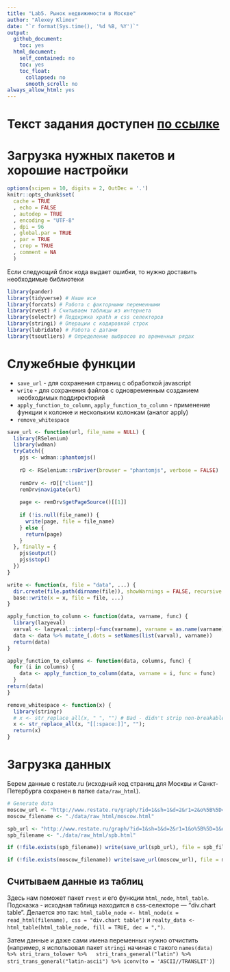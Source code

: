 ```yaml
---
title: "Lab5. Рынок недвижимости в Москве"
author: "Alexey Klimov"
date: "`r format(Sys.time(), '%d %B, %Y')`"
output:
  github_document:
    toc: yes
  html_document:
    self_contained: no
    toc: yes
    toc_float:
      collapsed: no
      smooth_scroll: no
always_allow_html: yes
---
```


# Текст задания доступен [по ссылке](https://docs.google.com/document/d/1J6iW5QnxXUECdo7fKcBOLXqgdiRpFc_fKhKM5uAmClk)

# Загрузка нужных пакетов и хорошие настройки

```r
options(scipen = 10, digits = 2, OutDec = '.')
knitr::opts_chunk$set(
  cache = TRUE
  , echo = FALSE
  , autodep = TRUE
  , encoding = "UTF-8"
  , dpi = 96
  , global.par = TRUE
  , par = TRUE
  , crop = TRUE
  , comment = NA
  )
```

Если следующий блок кода выдает ошибки, то нужно доставить необходимые библиотеки

```r
library(pander)
library(tidyverse) # Наше все
library(forcats) # Работа с факторными переменными
library(rvest) # Считываем таблицы из интернета
library(selectr) # Поддкржка xpath и css селекторов
library(stringi) # Операции с кодировкой строк
library(lubridate) # Работа с датами
library(tsoutliers) # Определение выбросов во временных рядах
```

# Служебные функции

* `save_url` - для сохранения страниц с обработкой javascript
* `write` - для сохранения файлов с одновременным созданием необходимых поддиректорий
* `apply_function_to_column`, `apply_function_to_column` - применение функции к колонке и нескольким колонкам (аналог apply)
* `remove_whitespace`

```r
save_url <- function(url, file_name = NULL) {
  library(RSelenium)
  library(wdman)
  tryCatch({
    pjs <- wdman::phantomjs()
    
    rD <- RSelenium::rsDriver(browser = "phantomjs", verbose = FALSE)
    
    remDrv <- rD[["client"]]
    remDrv$navigate(url)
    
    page <- remDrv$getPageSource()[[1]]
    
    if (!is.null(file_name)) {
      write(page, file = file_name)
    } else {
      return(page)
    }
  }, finally = {
    pjs$output()
    pjs$stop()
  })
}

write <- function(x, file = "data", ...) {
  dir.create(file.path(dirname(file)), showWarnings = FALSE, recursive = TRUE)
  base::write(x = x, file = file, ...)
}

apply_function_to_column <- function(data, varname, func) {
  library(lazyeval)
  varval <- lazyeval::interp(~func(varname), varname = as.name(varname), func = func)
  data <- data %>% mutate_(.dots = setNames(list(varval), varname))
  return(data)
}

apply_function_to_columns <- function(data, columns, func) {
  for (i in columns) {
    data <- apply_function_to_column(data, varname = i, func = func)
  }
return(data)
}

remove_whitespace <- function(x) {
  library(stringr)
  # x <- str_replace_all(x, " ", "") # Bad - didn't strip non-breakable spaces
  x <- str_replace_all(x, "[[:space:]]", "");
  return(x)
}
```

# Загрузка данных

Берем данные с restate.ru (исходный код страниц для Москвы и Санкт-Петербурга сохранен в папке `data/raw_html`).

```r
# Generate data
moscow_url <- "http://www.restate.ru/graph/?id=1&sh=1&d=2&r1=2&o%5B%5D=1&o%5B%5D=2&o%5B%5D=3&curs%5B%5D=&curs%5B%5D=usd&curs%5B%5D=eur&period=1&relation=oil#gr1"
moscow_filename <- "./data/raw_html/moscow.html"

spb_url <- "http://www.restate.ru/graph/?id=1&sh=1&d=2&r1=1&o%5B%5D=1&o%5B%5D=2&o%5B%5D=3&curs%5B%5D=&curs%5B%5D=usd&curs%5B%5D=eur&period=1&relation=oil#gr1"
spb_filename <- "./data/raw_html/spb.html"

if (!file.exists(spb_filename)) write(save_url(spb_url), file = spb_filename)

if (!file.exists(moscow_filename)) write(save_url(moscow_url), file = moscow_filename)
```

## Считываем данные из таблиц

Здесь нам поможет пакет `rvest` и его функции `html_node`, `html_table`. Подсказка - исходная таблица находится в css-селекторе — "div.chart table". Делается это так: `html_table_node <- html_node(x = read_html(filename), css = "div.chart table")`
и `realty_data <- html_table(html_table_node, fill = TRUE, dec = ",")`.


Затем данные и даже сами имена переменных нужно отчистить (например, я использовал пакет `stringi` начиная с такого `names(data) %>% stri_trans_tolower %>%
  stri_trans_general("latin") %>% stri_trans_general("latin-ascii") %>% iconv(to = 'ASCII//TRANSLIT')`)
